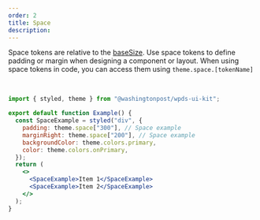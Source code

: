 ```yaml
---
order: 2
title: Space
description:
---
```


Space tokens are relative to the [baseSize](/foundations/base).
Use space tokens to define padding or margin when designing a component or layout.
When using space tokens in code, you can access them using `theme.space.[tokenName]`

<BR />

```jsx withPreview
import { styled, theme } from "@washingtonpost/wpds-ui-kit";

export default function Example() {
  const SpaceExample = styled("div", {
    padding: theme.space["300"], // Space example
    marginRight: theme.space["200"], // Space example
    backgroundColor: theme.colors.primary,
    color: theme.colors.onPrimary,
  });
  return (
    <>
      <SpaceExample>Item 1</SpaceExample>
      <SpaceExample>Item 2</SpaceExample>
    </>
  );
}
```

<Table
  headers={["Name", "Value", "Description"]}
  useTokenData={true}
  data={"space"}
/>
